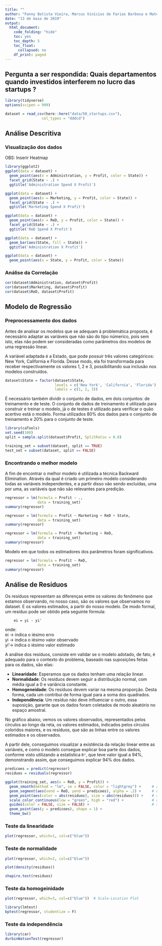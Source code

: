 ```yaml
---
title: ""
author: "Fanny Batista Vieira, Marcus Vinícius de Farias Barbosa e Mateus de Lima Oliveira"
date: "13 de maio de 2019"
output:
  html_document:
    code_folding: "hide"
    toc: yes
    toc_depth: 5
    toc_float:
      collapsed: no
    df_print: paged
---
```


## Pergunta a ser respondida: Quais departamentos quando investidos interferem no lucro das startups ?

```r
library(tidyverse)
options(scipen = 999)

dataset = read_csv(here::here("data/50_startups.csv"),
                 col_types = "dddcd")
```

## Análise Descritiva

### Visualização dos dados
OBS: Inserir Heatmap

```r
library(ggplot2)
ggplot(data = dataset) +
  geom_point(aes(x = Administration, y = Profit, color = State)) +
  facet_grid(State ~ .) +
  ggtitle('Administration Spend X Profit')

ggplot(data = dataset) +
  geom_point(aes(x = Marketing, y = Profit, color = State)) +
  facet_grid(State ~ .) +
  ggtitle('Marketing Spend X Profit')

ggplot(data = dataset) +
  geom_point(aes(x = ReD, y = Profit, color = State)) +
  facet_grid(State ~ .) +
  ggtitle('ReD Spend X Profit')

ggplot(data = dataset) +
  geom_bar(aes(State, fill = State)) +
  ggtitle('Administration X Profit')

ggplot(data = dataset) +
  geom_point(aes(x = State, y = Profit, color = State))

```

### Análise da Correlação

```r
cor(dataset$Administration, dataset$Profit)
cor(dataset$Marketing, dataset$Profit)
cor(dataset$ReD, dataset$Profit)
```

## Modelo de Regressão

### Preprocessamento dos dados

Antes de analisar os modelos que se adequam à problemática proposta, é necessário adaptar as variáveis que não são do tipo númerico, pois sem isto, elas não podem ser consideradas como parâmetros dos modelos de uma regressão linear.

A variável adaptada é a Estado, que pode possuir três valores categóricos: New York, California e Florida. Desse modo, ela foi transformada para receber respectivamente os valores 1, 2 e 3, possibilitando sua inclusão nos modelos construídos.

```r
dataset$State = factor(dataset$State,
                       levels = c('New York', 'California', 'Florida'),
                       labels = c(1, 2, 3))
```

É necessário também dividir o conjunto de dados, em dois conjuntos: de treinamento e de teste. O conjunto de dados de treinamento é utilizado para construir e treinar o modelo, já o de testes é utilizado para verificar o quão acertivo está o modelo.
Forma utilizados 80% dos dados para o conjunto de treinamento e 20% para o conjunto de teste.

```r
library(caTools)
set.seed(100)
split = sample.split(dataset$Profit, SplitRatio = 0.8)

training_set = subset(dataset, split == TRUE)
test_set = subset(dataset, split == FALSE)
```

### Encontrando o melhor modelo

A fim de encontrar o melhor modelo é utilizada a técnica Backward Elimination. Através da qual é criado um primeiro modelo considerando todas as variáveis independentes, e a partir disso vão sendo excluídas, uma por uma, as variáveis que não são relevantes para predição.

```r
regressor = lm(formula = Profit ~ .,
               data = training_set)
summary(regressor)
```
```r
regressor = lm(formula = Profit ~ Marketing + ReD + State,
               data = training_set)
summary(regressor)
```
```r
regressor = lm(formula = Profit ~ Marketing + ReD,
               data = training_set)
summary(regressor)
```
Modelo em que todos os estimadores dos parâmetros foram significativos.

```r
regressor = lm(formula = Profit ~ ReD,
               data = training_set)
summary(regressor)
```

## Análise de Resíduos

Os resíduos representam as diferenças entre os valores do fenômeno que estamos observando, no nosso caso, são os valores que observamos no dataset. E os valores estimados, a partir do nosso modelo. De modo formal, um resíduo pode ser obtido pela seguinte fórmula:

```
    ei = yi - yi'
```

onde:  
ei -> indica o iésimo erro  
yi -> indica o iésimo valor observado  
yi'-> indica o iésimo valor estimado  

A análise dos resíduos, consiste em validar se o modelo adotado, de fato, é adequado para o contexto do problema, baseado nas suposições feitas para os dados, são elas: 

 - **Linearidade**: Esperamos que os dados tenham uma relação linear.  
 - **Normalidade**: Os resíduos devem seguir a distribuição normal, com média igual a 0 e variância constante.  
 - **Homogeneidade**: Os resíduos devem variar na mesma proporção. Desta forma, cada um contribui de forma igual para a soma dos quadrados.  
 - **Independência**: Um resíduo não deve influenciar o outro, essa suposição, garante que os dados foram coletados de modo aleatório no espaço amostral.


No gráfico abaixo, vemos os valores observados, representados pelos círculos ao longo da reta, os valores estimados, indicados pelos círculos coloridos maiores, e os resíduos, que são as linhas entre os valores estimados e os observados.

A partir dele, conseguimos visualizar a existência da relação linear entre as variáveis, e como o modelo consegue explicar boa parte dos dados, conforme visto utilizando a estatística `R²`, que teve valor igual a 94%, demonstrando assim, que conseguimos explicar 94% dos dados.


```r
predicoes = predict(regressor)
residuos = residuals(regressor)

ggplot(training_set, aes(x = ReD, y = Profit)) +
  geom_smooth(method = "lm", se = FALSE, color = "lightgrey") +     # regression line  
  geom_segment(aes(xend = ReD, yend = predicoes), alpha = .2) +     # draw line from point to line
  geom_point(aes(color = abs(residuos), size = abs(residuos))) +    # size of the points
  scale_color_continuous(low = "green", high = "red") +             # colour of the points mapped to residual size - green smaller, red larger
  guides(color = FALSE, size = FALSE) +                             # size legend removed
  geom_point(aes(y = predicoes), shape = 1) +
  theme_bw() 
```

### Teste da linearidade

```r
plot(regressor, which=1, col=c("blue"))
```


### Teste de normalidade

```r
plot(regressor, which=2, col=c("blue"))
```

```r
plot(density(residuos))
```

```r
shapiro.test(residuos)
```

### Teste da homogeinidade

```r
plot(regressor, which=3, col=c("blue"))  # Scale-Location Plot
```

```r
library(lmtest)
bptest(regressor, studentize = F)
```

### Teste da independência

```r
library(car)
durbinWatsonTest(regressor)
```

